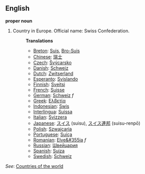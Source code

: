 ==English==

'''proper noun'''

# Country in Europe. Official name: Swiss Confederation.
#:'''Translations'''
#:*[[Breton]]: [[Suis]], [[Bro-Suis]]
#:*[[Chinese]]: [[瑞士]]
#:*[[Czech]]: [[Švýcarsko]] 
#:*[[Danish]]: [[Schweiz]]
#:*[[Dutch]]: [[Zwitserland]]
#:*[[Esperanto]]: [[Svislando]]
#:*[[Finnish]]: [[Sveitsi]]
#:*[[French]]: [[Suisse]]
#:*[[German]]: [[Schweiz]] ''f''
#:*[[Greek]]: [[Ελβετία]]
#:*[[Indonesian]]: [[Swis]]
#:*[[Interlingua]]: [[Suissa]]
#:*[[Italian]]: [[Svizzera]]
#:*[[Japanese]]: [[スイス]] (suisu), [[スイス]][[連邦]] (suisu-renpō)
#:*[[Polish]]: [[Szwajcaria]]
#:*[[Portuguese]]: [[Suíça]]
#:*[[Romanian]]: [[Elve&#355ia]] ''f''
#:*[[Russian]]: [[Швейцария]]
#:*[[Spanish]]: [[Suiza]]
#:*[[Swedish]]: [[Schweiz]]

''See'': [[Countries of the world]]
